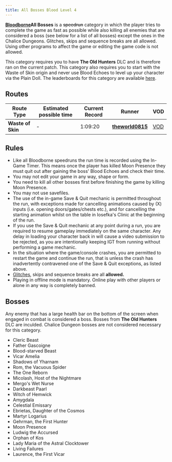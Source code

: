 ```yaml
---
title: All Bosses Blood Level 4
---
```


[**Bloodborne**](/bloodborne)**All Bosses** is a ~~speedrun~~ category in which the player tries to complete the game as fast as possible while also killing all enemies that are considered a boss (see below for a list of all bosses) except the ones in the Chalice Dungeons. Glitches, skips and sequence breaks are all allowed. Using other programs to affect the game or editing the game code is not allowed.

This category requires you to have **The Old Hunters** DLC and is therefore ran on the current patch. This category also requires you to start with the Waste of Skin origin and never use Blood Echoes to level up your character via the Plain Doll. The leaderboards for this category are available [here](/bloodborne/leaderboard).

## Routes

| Route Type | Estimated possible time | Current Record | Runner | VOD |
|------------|------------------------|----------------|--------|-----|
| **Waste of Skin** | - | 1:09:20 | [**theworld0815**](https://www.twitch.tv/theworld0815) | [VOD](https://www.bilibili.com/video/BV19S4y1r7wi?zw) |

## Rules

- Like all Bloodborne speedruns the run time is recorded using the In-Game Timer. This means once the player has killed Moon Presence they must quit out after gaining the boss' Blood Echoes and check their time.
- You may not edit your game in any way, shape or form.
- You need to kill all other bosses first before finishing the game by killing Moon Presence.
- You may not use savefiles.
- The use of the in-game Save & Quit mechanic is permitted throughout the run, with exceptions made for cancelling animations caused by (X) inputs (i.e. opening doors/gates/chests etc.), and for cancelling the starting animation whilst on the table in Iosefka's Clinic at the beginning of the run.
- If you use the Save & Quit mechanic at any point during a run, you are required to resume gameplay immediately on the same character. Any delay in loading your character back in will cause a video submission to be rejected, as you are intentionally keeping IGT from running without performing a game mechanic.
- In the situation where the game/console crashes, you are permitted to restart the game and continue the run, that is unless the crash has inadvertently contravened one of the Save & Quit exceptions, as listed above.
- [Glitches](/glitches), skips and sequence breaks are all **allowed.**
- Playing in offline mode is mandatory. Online play with other players or alone in any way is completely banned.

## Bosses

Any enemy that has a large health bar on the bottom of the screen when engaged in combat is considered a boss. Bosses from **The Old Hunters** DLC are inculded. Chalice Dungeon bosses are not considered necessary for this category.

- Cleric Beast
- Father Gascoigne
- Blood-starved Beast
- Vicar Amelia
- Shadows of Yharnam
- Rom, the Vacuous Spider
- The One Reborn
- Micolash, Host of the Nightmare
- Mergo's Wet Nurse
- Darkbeast Paarl
- Witch of Hemwick
- Amygdala
- Celestial Emissary
- Ebrietas, Daughter of the Cosmos
- Martyr Logarius
- Gehrman, the First Hunter
- Moon Presence
- Ludwig the Accursed
- Orphan of Kos
- Lady Maria of the Astral Clocktower
- Living Failures
- Laurence, the First Vicar
